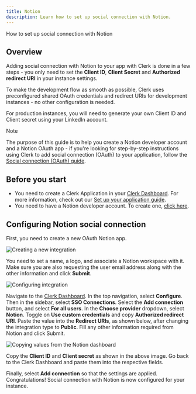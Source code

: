```yaml
---
title: Notion
description: Learn how to set up social connection with Notion.
---
```


How to set up social connection with Notion

## Overview

Adding social connection with Notion to your app with Clerk is done in a few steps - you only need to set the **Client ID**, **Client Secret** and **Authorized redirect URI** in your instance settings.

To make the development flow as smooth as possible, Clerk uses preconfigured shared OAuth credentials and redirect URIs for development instances - no other configuration is needed.

For production instances, you will need to generate your own Client ID and Client secret using your LinkedIn account.

> [!NOTE]
> The purpose of this guide is to help you create a Notion developer account and a Notion OAuth app - if you're looking for step-by-step instructions using Clerk to add social connection (OAuth) to your application, follow the [Social connection (OAuth) guide](/docs/authentication/social-connections/oauth).

## Before you start

- You need to create a Clerk Application in your [Clerk Dashboard](https://dashboard.clerk.com/). For more information, check out our [Set up your application guide](/docs/quickstarts/setup-clerk).
- You need to have a Notion developer account. To create one, [click here](https://developers.notion.com/).

## Configuring Notion social connection

First, you need to create a new OAuth Notion app.

![Creating a new integration](/docs/images/authentication-providers/notion/creating-a-new-integration.jpg)

You need to set a name, a logo, and associate a Notion workspace with it. Make sure you are also requesting the user email address along with the other information and click **Submit**.

![Configuring integration](/docs/images/authentication-providers/notion/configuring-integration.jpg)

Navigate to the [Clerk Dashboard](https://dashboard.clerk.com/last-active?path=user-authentication/sso-connections). In the top navigation, select **Configure**. Then in the sidebar, select **SSO Connections**. Select the **Add connection** button, and select **For all users**. In the **Choose provider** dropdown, select **Notion**. Toggle on **Use custom credentials** and copy **Authorized redirect URI**. Paste the value into the **Redirect URIs**, as shown below, after changing the integration type to **Public**. Fill any other information required from Notion and click Submit.

![Copying values from the Notion dashboard](/docs/images/authentication-providers/notion/copying-values-from-notion-dashboard.jpg)

Copy the **Client ID** and **Client secret** as shown in the above image. Go back to the Clerk Dashboard and paste them into the respective fields.

Finally, select **Add connection** so that the settings are applied. Congratulations! Social connection with Notion is now configured for your instance.
